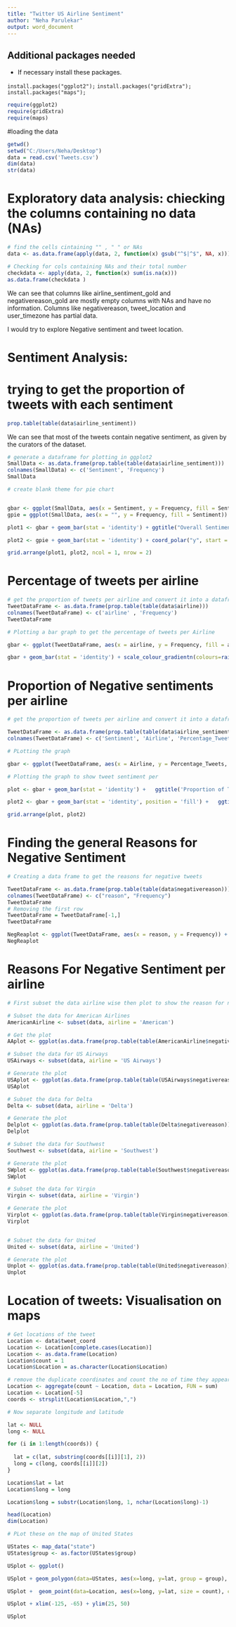 ```yaml
---
title: "Twitter US Airline Sentiment"
author: "Neha Parulekar"
output: word_document
---
```

## Additional packages needed
 * If necessary install these packages.

`install.packages("ggplot2");` 
`install.packages("gridExtra");`
`install.packages("maps");`
  
```r
require(ggplot2)
require(gridExtra)
require(maps)
```

#loading the data 
```r
getwd()
setwd("C:/Users/Neha/Desktop")
data = read.csv('Tweets.csv')
dim(data)
str(data)
```

# Exploratory data analysis: chiecking the columns containing no data (NAs)
```r
# find the cells cintaining "" , " " or NAs
data <- as.data.frame(apply(data, 2, function(x) gsub("^$|^$", NA, x)))

# Checking for cols containing NAs and their total number
checkdata <- apply(data, 2, function(x) sum(is.na(x)))
as.data.frame(checkdata )
```
We can see that columns like airline_sentiment_gold and negativereason_gold are mostly empty columns with NAs and have no information. Columns like negativereason, tweet_location and user_timezone has partial data.

I would try to explore Negative sentiment and tweet location.

# Sentiment Analysis:
# trying to get the proportion of tweets with each sentiment

```r
prop.table(table(data$airline_sentiment))
```
We can see that most of the tweets contain negative sentiment, as given by the curators of the dataset.

```r
# generate a dataframe for plotting in ggplot2 
SmallData <- as.data.frame(prop.table(table(data$airline_sentiment)))
colnames(SmallData) <- c('Sentiment', 'Frequency')
SmallData

# create blank theme for pie chart 


gbar <- ggplot(SmallData, aes(x = Sentiment, y = Frequency, fill = Sentiment))+  scale_fill_brewer(palette="Set3")
gpie = ggplot(SmallData, aes(x = "", y = Frequency, fill = Sentiment)) + scale_fill_brewer(palette="Set3")

plot1 <- gbar + geom_bar(stat = 'identity') + ggtitle("Overall Sentiment") + theme(plot.title = element_text(size = 14, face = 'bold', vjust = 1), axis.title.y = element_text(vjust = 2), axis.title.x = element_text(vjust = -1))

plot2 <- gpie + geom_bar(stat = 'identity') + coord_polar("y", start = 0)  + theme(axis.title.x = element_blank()) + geom_text(aes(y = Frequency/3 + c(0, cumsum(Frequency)[-length(Frequency)]),label = round(Frequency,2)), size = 4) + ggtitle('Overall Sentiment')

grid.arrange(plot1, plot2, ncol = 1, nrow = 2)

```

# Percentage of tweets per airline

```r
# get the proportion of tweets per airline and convert it into a dataframe
TweetDataFrame <- as.data.frame(prop.table(table(data$airline)))
colnames(TweetDataFrame) <- c('airline' , 'Frequency')
TweetDataFrame

# Plotting a bar graph to get the percentage of tweets per Airline

gbar <- ggplot(TweetDataFrame, aes(x = airline, y = Frequency, fill = airline))

gbar + geom_bar(stat = 'identity') + scale_colour_gradientn(colours=rainbow(4)) + ggtitle('Percentage of Tweets Per Airline') + theme(plot.title = element_text(size = 14, face = 'bold', vjust = 1)) 
```

# Proportion of Negative sentiments per airline

```r
# get the proportion of tweets per airline and convert it into a dataframe

TweetDataFrame <- as.data.frame(prop.table(table(data$airline_sentiment, data$airline )))
colnames(TweetDataFrame) <- c('Sentiment', 'Airline', 'Percentage_Tweets')

# PLotting the graph 

gbar <- ggplot(TweetDataFrame, aes(x = Airline, y = Percentage_Tweets, fill = Sentiment))

# Plotting the graph to show tweet sentiment per 

plot <- gbar + geom_bar(stat = 'identity') +   ggtitle('Proportion of Tweets per Airline') + scale_fill_brewer() + theme (plot.title = element_text(size = 14, face = 'bold', vjust = 1))

plot2 <- gbar + geom_bar(stat = 'identity', position = 'fill') +   ggtitle('Proportion of Tweets per Airline') + scale_fill_brewer() + theme (plot.title = element_text(size = 14, face = 'bold', vjust = 1))

grid.arrange(plot, plot2)

```


# Finding the general Reasons for Negative Sentiment

```r
# Creating a data frame to get the reasons for negative tweets

TweetDataFrame <- as.data.frame(prop.table(table(data$negativereason)))
colnames(TweetDataFrame) <- c("reason", "Frequency")
TweetDataFrame
# Removing the first row
TweetDataFrame = TweetDataFrame[-1,]
TweetDataFrame

NegReaplot <- ggplot(TweetDataFrame, aes(x = reason, y = Frequency)) + geom_bar(stat = 'identity', fill = 7) + ggtitle('Reasons for Negative Sentiment') + theme(plot.title = element_text(size = 14, face = 'bold', vjust = 1), axis.title.x = element_text(vjust = -0.1), axis.text.x = element_text(angle = 45, size = 10, vjust = 1))
NegReaplot
```

# Reasons For Negative Sentiment per airline 

```r
# First subset the data airline wise then plot to show the reason for negative sentiment

# Subset the data for American Airlines
AmericanAirline <- subset(data, airline = 'American')

# Get the plot
AAplot <- ggplot(as.data.frame(prop.table(table(AmericanAirline$negativereason))), aes(x = Var1, y = Freq)) + geom_bar(stat = 'identity', fill = 'Purple') + ggtitle('American Airlines: Reasons for Negative Sentiment') + theme(plot.title = element_text(size = 14, face = 'bold', vjust = 1), axis.title.x = element_blank(), axis.text.x = element_text(angle = 30, size = 10, vjust = 1))

# Subset the data for US Airways
USAirways <- subset(data, airline = 'US Airways')

# Generate the plot
USAplot <- ggplot(as.data.frame(prop.table(table(USAirways$negativereason))), aes(x = Var1, y = Freq)) + geom_bar(stat = 'identity', fill = 'Purple') + ggtitle('US Airways: Reasons for Negative Sentiment') + theme(plot.title = element_text(size = 14, face = 'bold', vjust = 1), axis.title.x = element_blank(), axis.text.x = element_text(angle = 30, size = 10, vjust = 1))
USAplot

# Subset the data for Delta 
Delta <- subset(data, airline = 'Delta')

# Generate the plot 
Delplot <- ggplot(as.data.frame(prop.table(table(Delta$negativereason))), aes(x = Var1, y = Freq)) + geom_bar(stat = 'identity', fill = 'Purple') + ggtitle('Delta : Reasons for Negative Sentiment') + theme(plot.title = element_text(size = 14, face = 'bold', vjust = 1), axis.title.x = element_blank(), axis.text.x = element_text(angle = 30, size = 10, vjust = 1))
Delplot

# Subset the data for Southwest 
Southwest <- subset(data, airline = 'Southwest')

# Generate the plot 
SWplot <- ggplot(as.data.frame(prop.table(table(Southwest$negativereason))), aes(x = Var1, y = Freq)) + geom_bar(stat = 'identity', fill = 'Purple') + ggtitle('Southwest : Reasons for Negative Sentiment') + theme(plot.title = element_text(size = 14, face = 'bold', vjust = 1), axis.title.x = element_blank(), axis.text.x = element_text(angle = 30, size = 10, vjust = 1))
SWplot

# Subset the data for Virgin 
Virgin <- subset(data, airline = 'Virgin')

# Generate the plot 
Virplot <- ggplot(as.data.frame(prop.table(table(Virgin$negativereason))), aes(x = Var1, y = Freq)) + geom_bar(stat = 'identity', fill = 'Purple') + ggtitle('Virgin : Reasons for Negative Sentiment') + theme(plot.title = element_text(size = 14, face = 'bold', vjust = 1), axis.title.x = element_blank(), axis.text.x = element_text(angle = 30, size = 10, vjust = 1))
Virplot


# Subset the data for United
United <- subset(data, airline = 'United')

# Generate the plot 
Unplot <- ggplot(as.data.frame(prop.table(table(United$negativereason))), aes(x = Var1, y = Freq)) + geom_bar(stat = 'identity', fill = 'Purple') + ggtitle('United : Reasons for Negative Sentiment') + theme(plot.title = element_text(size = 14, face = 'bold', vjust = 1), axis.title.x = element_blank(), axis.text.x = element_text(angle = 30, size = 10, vjust = 1))
Unplot

```

# Location of tweets: Visualisation on maps
```r
# Get locations of the tweet
Location <- data$tweet_coord
Location <- Location[complete.cases(Location)]
Location <- as.data.frame(Location)
Location$count = 1 
Location$Location = as.character(Location$Location)

# remove the duplicate coordinates and count the no of time they appear
Location <- aggregate(count ~ Location, data = Location, FUN = sum)
Location <- Location[-5]
coords <- strsplit(Location$Location,",")

# Now separate longitude and latitude

lat <- NULL
long <- NULL

for (i in 1:length(coords)) {
  
  lat = c(lat, substring(coords[[i]][1], 2))
  long = c(long, coords[[i]][2])
}

Location$lat = lat
Location$long = long 

Location$long = substr(Location$long, 1, nchar(Location$long)-1)

head(Location)
dim(Location)

# PLot these on the map of United States

UStates <- map_data("state")
UStates$group <- as.factor(UStates$group)

USplot <- ggplot() 

USplot + geom_polygon(data=UStates, aes(x=long, y=lat, group = group), fill = 'lightblue') + ggtitle("Location of tweets across the United States")

USplot +  geom_point(data=Location, aes(x=long, y=lat, size = count), color = "coral1") + scale_size(name="Total Tweets")

USplot + xlim(-125, -65) + ylim(25, 50)

USplot
```
